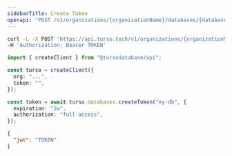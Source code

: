 ```yaml
---
sidebarTitle: Create Token
openapi: "POST /v1/organizations/{organizationName}/databases/{databaseName}/auth/tokens"
---
```


<RequestExample>

```bash cURL
curl -L -X POST 'https://api.turso.tech/v1/organizations/{organizationName}/databases/{databaseName}/auth/tokens?expiration=2w&authorization=full-access' \
-H 'Authorization: Bearer TOKEN'
```

```ts Node.js
import { createClient } from "@tursodatabase/api";

const turso = createClient({
  org: "...",
  token: "",
});

const token = await turso.databases.createToken("my-db", {
  expiration: "2w",
  authorization: "full-access",
});
```

</RequestExample>

<ResponseExample>

```json
{
  "jwt": "TOKEN"
}
```

</ResponseExample>
